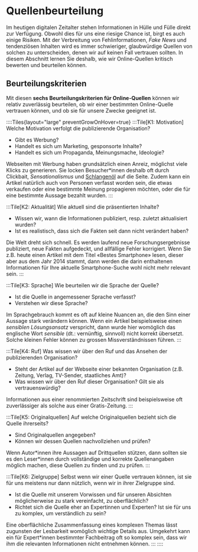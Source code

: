 # Quellenbeurteilung
Im heutigen digitalen Zeitalter stehen Informationen in Hülle und Fülle direkt zur Verfügung. Obwohl dies für uns eine riesige Chance ist, birgt es auch einige Risiken. Mit der Verbreitung von Fehlinformationen, _Fake News_ und tendenziösen Inhalten wird es immer schwieriger, glaubwürdige Quellen von solchen zu unterscheiden, denen wir auf keinen Fall vertrauen sollten. In diesem Abschnitt lernen Sie deshalb, wie wir Online-Quellen kritisch bewerten und beurteilen können.

## Beurteilungskriterien
Mit diesen **sechs Beurteilungskriterien für Online-Quellen** können wir relativ zuverlässig beurteilen, ob wir einer bestimmten Online-Quelle vertrauen können, und ob sie für unsere Zwecke geeignet ist.

::::Tiles{layout="large" preventGrowOnHover=true}
:::Tile[K1: Motivation]
Welche Motivation verfolgt die publizierende Organisation?
- Gibt es Werbung?
- Handelt es sich um Marketing, gesponsorte Inhalte?
- Handelt es sich um Propaganda, Meinungsmache, Ideologie?

Webseiten mit Werbung haben grundsätzlich einen Anreiz, möglichst viele Klicks zu generieren. Sie locken Besucher*innen deshalb oft durch Clickbait, _Sensationalismus_ und [Schlangenöl](https://de.wikipedia.org/wiki/Schlangen%C3%B6l) auf die Seite. Zudem kann ein Artikel natürlich auch von Personen verfasst worden sein, die etwas verkaufen oder eine bestimmte Meinung propagieren möchten, oder die für eine bestimmte Aussage bezahlt wurden.
:::

:::Tile[K2: Aktualität]
Wie aktuell sind die präsentierten Inhalte?
- Wissen wir, wann die Informationen publiziert, resp. zuletzt aktualisiert wurden?
- Ist es realistisch, dass sich die Fakten seit dann nicht verändert haben?

Die Welt dreht sich schnell. Es werden laufend neue Forschungsergebnisse publiziert, neue Fakten aufgedeckt, und allfällige Fehler korrigiert. Wenn Sie z.B. heute einen Artikel mit dem Titel «Bestes Smartphone» lesen, dieser aber aus dem Jahr 2014 stammt, dann werden die darin enthaltenen Informationen für Ihre aktuelle Smartphone-Suche wohl nicht mehr relevant sein.
:::

:::Tile[K3: Sprache]
Wie beurteilen wir die Sprache der Quelle?
- Ist die Quelle in angemessener Sprache verfasst?
- Verstehen wir diese Sprache?

Im Sprachgebrauch kommt es oft auf kleine Nuancen an, die den Sinn einer Aussage stark verändern können. Wenn ein Artikel beispielsweise einen _sensiblen Lösungsansatz_ verspricht, dann wurde hier womöglich das englische Wort _sensible_ (dt.: vernünftig, sinnvoll) nicht korrekt übersetzt. Solche kleinen Fehler können zu grossen Missverständnissen führen.
:::

:::Tile[K4: Ruf]
Was wissen wir über den Ruf und das Ansehen der publizierenden Organisation?
- Steht der Artikel auf der Webseite einer bekannten Organisation (z.B. Zeitung, Verlag, TV-Sender, staatliches Amt)?
- Was wissen wir über den Ruf dieser Organisation? Gilt sie als vertrauenswürdig?

Informationen aus einer renommierten Zeitschrift sind beispielsweise oft zuverlässiger als solche aus einer Gratis-Zeitung.
:::

:::Tile[K5: Originalquellen]
Auf welche Originalquellen bezieht sich die Quelle ihrerseits?
- Sind Originalquellen angegeben?
- Können wir dessen Quellen nachvollziehen und prüfen?

Wenn Autor\*innen ihre Aussagen auf Drittquellen stützen, dann sollten sie es den Leser\*innen durch vollständige und korrekte Quellenangaben möglich machen, diese Quellen zu finden und zu prüfen.
:::

:::Tile[K6: Zielgruppe]
Selbst wenn wir einer Quelle vertrauen können, ist sie für uns meistens nur dann nützlich, wenn wir in ihrer Zielgruppe sind.
- Ist die Quelle mit unserem Vorwissen und für unseren Absichten möglicherweise zu stark vereinfacht, zu oberflächlich?
- Richtet sich die Quelle eher an Expertinnen und Experten? Ist sie für uns zu komplex, um verständlich zu sein?

Eine oberflächliche Zusammenfassung eines komplexen Themas lässt zugunsten der Lesbarkeit womöglich wichtige Details aus. Umgekehrt kann ein für Expert*innen bestimmter Fachbeitrag oft so komplex sein, dass wir ihm die relevanten Informationen nicht entnehmen können.
:::
::::

